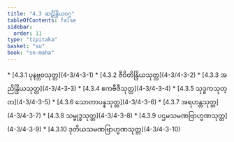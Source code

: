 ```yaml
---
title: "4.3 ဆဠိန္ဒြိယဝဂ္ဂ"
tableOfContents: false
sidebar:
  order: 11
type: "tipitaka"
basket: "su"
book: "sn-maha"
---
```



<DynamicBreadcrumb />



<TableOfContents book="sn-maha" section="4.3">
* [4.3.1 ပုနဗ္ဘဝသုတ္တ](4-3/4-3-1)
* [4.3.2 ဇီဝိတိန္ဒြိယသုတ္တ](4-3/4-3-2)
* [4.3.3 အညိန္ဒြိယသုတ္တ](4-3/4-3-3)
* [4.3.4 ဧကဗီဇီသုတ္တ](4-3/4-3-4)
* [4.3.5 သုဒ္ဓကသုတ္တ](4-3/4-3-5)
* [4.3.6 သောတာပန္နသုတ္တ](4-3/4-3-6)
* [4.3.7 အရဟန္တသုတ္တ](4-3/4-3-7)
* [4.3.8 သမ္ဗုဒ္ဓသုတ္တ](4-3/4-3-8)
* [4.3.9 ပဌမသမဏဗြာဟ္မဏသုတ္တ](4-3/4-3-9)
* [4.3.10 ဒုတိယသမဏဗြာဟ္မဏသုတ္တ](4-3/4-3-10)
</TableOfContents>